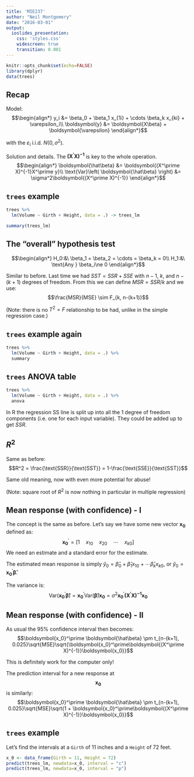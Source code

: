 ```yaml
---
title: 'MIE237'
author: "Neil Montgomery"
date: "2016-03-01"
output: 
  ioslides_presentation: 
    css: 'styles.css' 
    widescreen: true 
    transition: 0.001
---
```

\newcommand{\Var}[1]{\text{Var}\left( #1 \right)}
\newcommand{\E}[1]{E\left( #1 \right)}
\newcommand{\Sample}[1]{#1_1,\ldots,#1_n}
\newcommand{\od}[2]{\overline #1_{#2\cdot}}
\newcommand{\flist}[2]{\{#1_1, #1_2, \ldots, #1_#2\}}
\newcommand{\samp}[2]{#1_1, #1_2, \ldots, #1_#2}
\renewcommand{\bar}[1]{\overline{#1}}
\newcommand{\ve}{\varepsilon}
\newcommand{\bs}[1]{\boldsymbol{#1}}



```r
knitr::opts_chunk$set(echo=FALSE)
library(dplyr)
data(trees)
```

## Recap

Model:
$$\begin{align*}
y_i &= \beta_0 + \beta_1 x_{1i} + \cdots \beta_k x_{ki} + \ve_i\\
\bs y &= \bs{X\beta} + \bs\ve
\end{align*}$$

with the $\ve_i$ i.i.d. $N(0, \sigma^2)$. 

Solution and details. The $\bs{(X^\prime X)^{-1}}$ is key to the whole operation.
$$\begin{align*}
\bs{\hat\beta} &= \bs{(X^\prime X)^{-1}X^\prime y}\\
\Var{\bs{\hat\beta}} &= \sigma^2\bs{(X^\prime X)^{-1}}
\end{align*}$$

## `trees` example 

```r
trees %>% 
  lm(Volume ~ Girth + Height, data = .) -> trees_lm

summary(trees_lm)
```

## The "overall" hypothesis test { .build }

$$\begin{align*}
H_0:&\ \beta_1 = \beta_2 = \cdots = \beta_k = 0\\
H_1:&\ \text{Any } \beta_i\ne 0
\end{align*}$$

Similar to before. Last time we had $SST = SSR + SSE$ with $n-1$, $k$, and $n-(k+1)$ degrees of freedom. From this we can define $MSR = SSR/k$ and we use:
$$\frac{MSR}{MSE} \sim F_{k, n-(k+1)}$$

(Note: there is no $T^2 = F$ relationship to be had, unlike in the simple regression case.)

## `trees` example again

```r
trees %>% 
  lm(Volume ~ Girth + Height, data = .) %>% 
  summary
```

## `trees` ANOVA table

```r
trees %>% 
  lm(Volume ~ Girth + Height, data = .) %>% 
  anova
```

In R the regression SS line is split up into all the 1 degree of freedom components (i.e. one for each input variable). They could be added up to get $SSR$. 

## $R^2$

Same as before:
$$R^2 = \frac{\text{SSR}}{\text{SST}} = 1-\frac{\text{SSE}}{\text{SST}}$$

Same old meaning, now with even more potential for abuse!

(Note: square root of $R^2$ is now nothing in particular in multiple regression)
 
## Mean response (with confidence) - I { .build }

The concept is the same as before. Let's say we have some new vector $\bs{x_0}$ defined as:
$$\bs{x_0}^\prime = \left[ 1 \quad x_{10} \quad x_{20}\quad\cdots\quad x_{k0}\right]$$
We need an estimate and a standard error for the estimate.

The estimated mean response is simply $\hat y_0 = \hat\beta_0 + \hat\beta_1 x_{10} + \cdots \hat\beta_k x_{k0}$, or $\hat y_0 = \bs{x_0}^\prime \bs{\hat\beta}$.

The variance is:
$$\Var{\bs{x_0}^\prime \bs{\hat\beta}} = \bs{x_0}^\prime\Var{\bs{\hat\beta}}\bs{x_0} = \sigma^2\bs{x_0}^\prime\bs{(X^\prime X)^{-1}}\bs{x_0}$$

## Mean response (with confidence) - II { .build }

As usual the 95% confidence interval then becomes:
$$\bs{x_0}^\prime \bs{\hat\beta} \pm t_{n-(k+1), 0.025}\sqrt{MSE}\sqrt{\bs{x_0}^\prime\bs{(X^\prime X)^{-1}}\bs{x_0}}$$

This is definitely work for the computer only!

The prediction interval for a new response at $$\bs{x_0}$$ is similarly:
$$\bs{x_0}^\prime \bs{\hat\beta} \pm t_{n-(k+1), 0.025}\sqrt{MSE}\sqrt{1 + \bs{x_0}^\prime\bs{(X^\prime X)^{-1}}\bs{x_0}}$$

## `trees` example

Let's find the intervals at a `Girth` of 11 inches and a `Height` of 72 feet.

```r
x_0 <- data_frame(Girth = 11, Height = 72)
predict(trees_lm, newdata=x_0, interval = "c")
predict(trees_lm, newdata=x_0, interval = "p")
```


